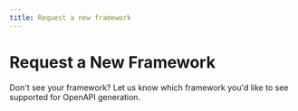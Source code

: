 ```yaml
---
title: Request a new framework
---
```


# Request a New Framework

Don't see your framework? Let us know which framework you'd like to see supported for OpenAPI generation. 